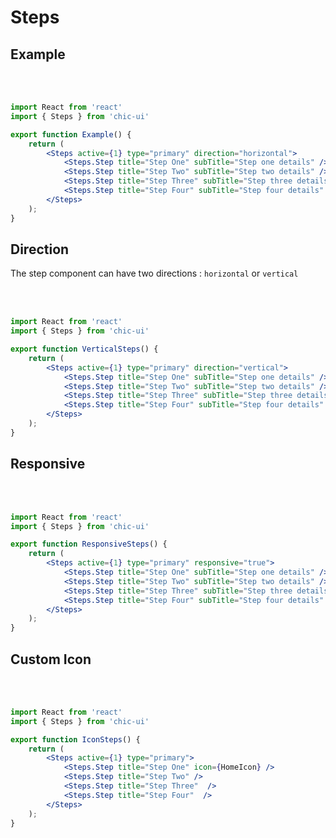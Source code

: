 # Steps

## Example


<Example />

<br />
<br />

```jsx
import React from 'react'
import { Steps } from 'chic-ui'

export function Example() {
    return (
        <Steps active={1} type="primary" direction="horizontal">
            <Steps.Step title="Step One" subTitle="Step one details" />
            <Steps.Step title="Step Two" subTitle="Step two details" />
            <Steps.Step title="Step Three" subTitle="Step three details" />
            <Steps.Step title="Step Four" subTitle="Step four details" />
        </Steps>
    );
}
```
## Direction
The step component can have two directions : `horizontal` or `vertical`

<VerticalSteps />

<br />
<br />

```jsx
import React from 'react'
import { Steps } from 'chic-ui'

export function VerticalSteps() {
    return (
        <Steps active={1} type="primary" direction="vertical">
            <Steps.Step title="Step One" subTitle="Step one details" />
            <Steps.Step title="Step Two" subTitle="Step two details" />
            <Steps.Step title="Step Three" subTitle="Step three details" />
            <Steps.Step title="Step Four" subTitle="Step four details" />
        </Steps>
    );
}
```

## Responsive 

<ResponsiveSteps />

<br />
<br />

```jsx
import React from 'react'
import { Steps } from 'chic-ui'

export function ResponsiveSteps() {
    return (
        <Steps active={1} type="primary" responsive="true">
            <Steps.Step title="Step One" subTitle="Step one details" />
            <Steps.Step title="Step Two" subTitle="Step two details" />
            <Steps.Step title="Step Three" subTitle="Step three details" />
            <Steps.Step title="Step Four" subTitle="Step four details" />
        </Steps>
    );
}
```

## Custom Icon

<IconSteps />

<br />
<br />

```jsx
import React from 'react'
import { Steps } from 'chic-ui'

export function IconSteps() {
    return (
        <Steps active={1} type="primary">
            <Steps.Step title="Step One" icon={HomeIcon} />
            <Steps.Step title="Step Two" />
            <Steps.Step title="Step Three"  />
            <Steps.Step title="Step Four"  />
        </Steps>
    );
}
```